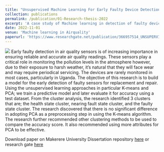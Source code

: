 ```yaml
---
title: "Unsupervised Machine Learning For Early Faulty Device Detection"
collection: publications
permalink: /publication/01-Research-thesis-2022
excerpt: 'A case study of Machine learning in detection of faulty devices'
date: 2022-11-01
venue: 'Machine learning in Airquality'
paperurl: 'https://www.researchgate.net/publication/366957514_UNSUPERVISED_MACHINE_LEARNING_FOR_EARLY_FAULTY_DEVICE_DETECTION?utm_source=twitter&rgutm_meta1=eHNsLWpheTh4bGtLc1RnbTRzcUVmYlVadUpaZFZlRHdmZVRUVjJ5U2JRa21ORTRxRGxYbDZEME5hQ2Zzb2UxZG50dVRsSnFBWURFWXhhTmdreldWaEpSNTY0ND0%3D'
---
```

![](https://imageio.forbes.com/specials-images/imageserve/61d66f8dbbb58ffd41f3d174/AI-and-robotics/960x0.jpg?format=jpg&width=960)
Early faulty detection in air quality sensors is of increasing importance in ensuring reliable and accurate air quality readings. These sensors play a critical role in monitoring the pollution levels in the atmosphere however, due to their exposure to harsh weather, it’s natural that they will face wear and may require periodical servicing. The devices are rarely monitored in most cases, particularly in Uganda. The objective of this research is to build a model for the early detection of faulty sensors for replacement and repair. Using the unsupervised learning approaches in particular K-means and PCA; we train a predictive model and later evaluate it for accuracy using a test dataset. From the cluster analysis, the research identified 3 clusters that are; the health state cluster, nearing fault state cluster, and the faulty state cluster. The research discovered that there is no significant difference in adopting PCA as a preprocessing step in using the K-means algorithm. The research further recommended other clustering methods to be used to compare the accuracy score. It also recommended using more attributes for PCA to be effective.

Download paper on Makerere University Dissertation repository [here](http://dissertations.mak.ac.ug/bitstream/handle/20.500.12281/13852/twinomugisha-cobams-bsta.pdf?sequence=1&isAllowed=n) or research gate [here](https://www.researchgate.net/publication/366957514_UNSUPERVISED_MACHINE_LEARNING_FOR_EARLY_FAULTY_DEVICE_DETECTION?utm_source=twitter&rgutm_meta1=eHNsLWpheTh4bGtLc1RnbTRzcUVmYlVadUpaZFZlRHdmZVRUVjJ5U2JRa21ORTRxRGxYbDZEME5hQ2Zzb2UxZG50dVRsSnFBWURFWXhhTmdreldWaEpSNTY0ND0%3D)
